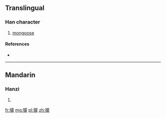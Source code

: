 ==Translingual==

===Han character===
{{Han char|rn=94|rad=犬|as=14|sn=17|four=|canj=KHTBO}}

# [[mongoose]]

====References====
* {{Han ref|kx=0720.220|dkj=20761|dj=1132.090|hdz=21371.010|uh=7374|ud=29556}}

----

==Mandarin==

===Hanzi===
{{cmn-hanzi|pin=[[méng]] ([[meng2]])|wg=meng<sup>2</sup>}}

# {{defn|lang=cmn|sort=犬14}}

[[fr:獴]]
[[mg:獴]]
[[pl:獴]]
[[zh:獴]]